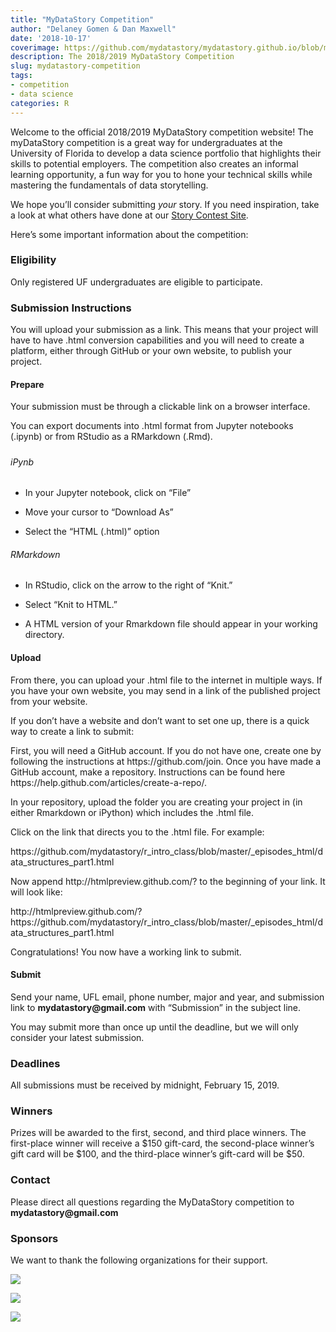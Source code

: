 ---
title: "MyDataStory Competition"
author: "Delaney Gomen & Dan Maxwell"
date: '2018-10-17'
coverimage: https://github.com/mydatastory/mydatastory.github.io/blob/master/img/post_background_blue.png
description: The 2018/2019 MyDataStory Competition
slug: mydatastory-competition
tags:
- competition
- data science
categories: R
---

Welcome to the official 2018/2019 MyDataStory competition website!  The myDataStory competition is a great way for undergraduates at the University of Florida to develop a data science portfolio that highlights their skills to potential employers. The competition also creates an informal learning opportunity, a fun way for you to hone your technical skills while mastering the fundamentals of data storytelling.  

We hope you'll consider submitting *your* story.  If you need inspiration, take a look at what others have done at our [Story Contest Site](http://data-science-contest.herokuapp.com/index.html).

Here's some important information about the competition: 

### **Eligibility**
Only registered UF undergraduates are eligible to participate.

### **Submission Instructions** {.tabset}
You will upload your submission as a link. This means that your project will have to have .html conversion capabilities and you will need to create a platform, either through GitHub or your own website, to publish your project. 

#### Prepare

Your submission must be through a clickable link on a browser interface. 

You can export documents into .html format from Jupyter notebooks (.ipynb) or from RStudio as a RMarkdown (.Rmd).

##### {.tabset .tabset-pills}

###### iPynb


* In your Jupyter notebook, click on "File"

* Move your cursor to "Download As"

* Select the "HTML (.html)" option

###### RMarkdown


* In RStudio, click on the arrow to the right of "Knit." 

* Select "Knit to HTML."

* A HTML version of your Rmarkdown file should appear in your working directory. 

#### Upload

From there, you can upload your .html file to the internet in multiple ways. If you have your own website, you may send in a link of the published project from your website. 

If you don't have a website and don't want to set one up, there is a quick way to create a link to submit:

First, you will need a GitHub account. If you do not have one, create one by following the instructions at https://github.com/join. Once you have made a GitHub account, make a repository. Instructions can be found here https://help.github.com/articles/create-a-repo/. 

In your repository, upload the folder you are creating your project in (in either Rmarkdown or iPython) which includes the .html file. 

Click on the link that directs you to the .html file. For example:

https://github.com/mydatastory/r_intro_class/blob/master/_episodes_html/data_structures_part1.html

Now append http://htmlpreview.github.com/? to the beginning of your link. It will look like:

http://htmlpreview.github.com/?https://github.com/mydatastory/r_intro_class/blob/master/_episodes_html/data_structures_part1.html

Congratulations! You now have a working link to submit. 

#### Submit 

Send your name, UFL email, phone number, major and year, and submission link to **mydatastory@gmail.com** with "Submission" in the subject line. 

You may submit more than once up until the deadline, but we will only consider your latest submission. 

### **Deadlines**
All submissions must be received by midnight, February 15, 2019.

### **Winners**
Prizes will be awarded to the first, second, and third place winners.  The first-place winner will receive a $150 gift-card, the second-place winner's gift card will be $100, and the third-place winner's gift-card will be $50.  

### **Contact**
Please direct all questions regarding the MyDataStory competition to **mydatastory@gmail.com**

### **Sponsors**
We want to thank the following organizations for their support.

![](../fig/ufii_logo.png)

\newline
![](../fig/ufdsi_logo.png)

\newline
![](../fig/libraries_logo.png)




